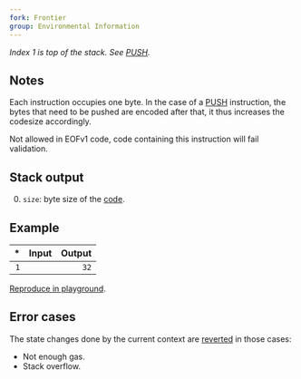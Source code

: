 ```yaml
---
fork: Frontier
group: Environmental Information
---
```


*Index 1 is top of the stack. See [PUSH](/#60).*

## Notes

Each instruction occupies one byte. In the case of a [PUSH](/#60) instruction, the bytes that need to be pushed are encoded after that, it thus increases the codesize accordingly.

Not allowed in EOFv1 code, code containing this instruction will fail validation.

## Stack output

0. `size`: byte size of the [code](/about).

## Example

| * | Input | Output |
|--:|------:|-------:|
| `1` | | `32` |

[Reproduce in playground](/playground?unit=Wei&codeType=Mnemonic&code='%2F%2F%20Add%20som~instructions%20to%20increas~th~cod~sizeyPUSH29%200yPOPyyCODESIZE'~e%20y%5Cn%01y~_).

## Error cases

The state changes done by the current context are [reverted](#FD) in those cases:
- Not enough gas.
- Stack overflow.
